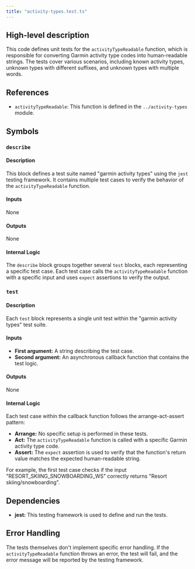```yaml
---
title: "activity-types.test.ts"
---
```


## High-level description
This code defines unit tests for the `activityTypeReadable` function, which is responsible for converting Garmin activity type codes into human-readable strings. The tests cover various scenarios, including known activity types, unknown types with different suffixes, and unknown types with multiple words.

## References
- `activityTypeReadable`: This function is defined in the `../activity-types` module.

## Symbols
### `describe`
#### Description
This block defines a test suite named "garmin activity types" using the `jest` testing framework. It contains multiple test cases to verify the behavior of the `activityTypeReadable` function.

#### Inputs
None

#### Outputs
None

#### Internal Logic
The `describe` block groups together several `test` blocks, each representing a specific test case. Each test case calls the `activityTypeReadable` function with a specific input and uses `expect` assertions to verify the output.

### `test`
#### Description
Each `test` block represents a single unit test within the "garmin activity types" test suite. 

#### Inputs
- **First argument:** A string describing the test case.
- **Second argument:** An asynchronous callback function that contains the test logic.

#### Outputs
None

#### Internal Logic
Each test case within the callback function follows the arrange-act-assert pattern:
- **Arrange:** No specific setup is performed in these tests.
- **Act:** The `activityTypeReadable` function is called with a specific Garmin activity type code.
- **Assert:** The `expect` assertion is used to verify that the function's return value matches the expected human-readable string.

For example, the first test case checks if the input "RESORT_SKIING_SNOWBOARDING_WS" correctly returns "Resort skiing/snowboarding".

## Dependencies
- **jest:** This testing framework is used to define and run the tests.

## Error Handling
The tests themselves don't implement specific error handling. If the `activityTypeReadable` function throws an error, the test will fail, and the error message will be reported by the testing framework.
